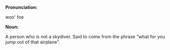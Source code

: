 '''Pronunciation:'''

woo' foe

'''Noun:'''

A person who is not a skydiver. 
Said to come from the phrase "what for you jump out of that airplane".